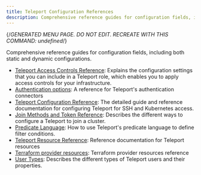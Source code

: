 ```yaml
---
title: Teleport Configuration References
description: Comprehensive reference guides for configuration fields, including both static and dynamic configurations.
---
```


{/*GENERATED MENU PAGE. DO NOT EDIT. RECREATE WITH THIS COMMAND:
undefined*/}

Comprehensive reference guides for configuration fields, including both static and dynamic configurations.

- [Teleport Access Controls Reference](configuring-teleport/access-controls.mdx): Explains the configuration settings that you can include in a Teleport role, which enables you to apply access controls for your infrastructure.
- [Authentication options](configuring-teleport/authentication.mdx): A reference for Teleport's authentication connectors
- [Teleport Configuration Reference](configuring-teleport/config.mdx): The detailed guide and reference documentation for configuring Teleport for SSH and Kubernetes access.
- [Join Methods and Token Reference](configuring-teleport/join-methods.mdx): Describes the different ways to configure a Teleport to join a cluster.
- [Predicate Language](configuring-teleport/predicate-language.mdx): How to use Teleport's predicate language to define filter conditions.
- [Teleport Resource Reference](configuring-teleport/resources.mdx): Reference documentation for Teleport resources
- [Terraform provider resources](configuring-teleport/terraform-provider.mdx): Terraform provider resources reference
- [User Types](configuring-teleport/user-types.mdx): Describes the different types of Teleport users and their properties.
